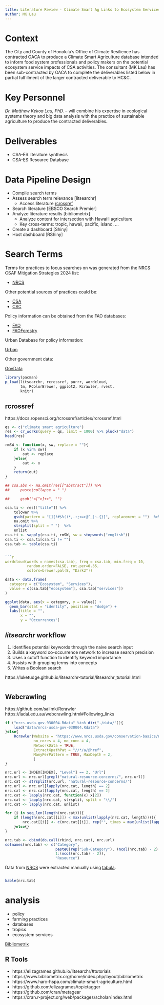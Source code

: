 ```yaml
---
title: Literature Review - Climate Smart Ag Links to Ecosystem Services
author: MK Lau
---
```



# Context

The City and County of Honolulu's Office of Climate Resilience has
contracted OACA to produce a Climate Smart Agriculture database
intended to inform food system professionals and policy makers on the
potential ecosystem service impacts of CSA activities. The consultant
(MK Lau) has been sub-contracted by OACA to complete the deliverables
listed below in partial fulfillment of the larger contracted
deliverable to HC&C.


# Key Personnel

*Dr. Matthew Kekoa Lau, PhD.* -- will combine his expertise in
ecological systems theory and big data analysis with the practice of
sustainable agriculture to produce the contracted deliverables.

# Deliverables

- CSA-ES literature synthesis
- CSA-ES Resource Database

# Data Pipeline Design

- Compile search terms 
- Assess search term relevance [litsearchr]
  - Access literature [rcrossref]
- Search literature [EBSCO Search Premier]
- Analyze literature results [bibliometrix]
  - Analyze content for intersection with Hawai‘i agriculture
  - Key cross-terms: tropic, hawaii, pacific, island, ... 
- Create a dashboard [Shiny]
- Host dashboard [RShiny]

# Search Terms

Terms for practices to focus searches on was generated from the NRCS
CSAF Mitigation Strategies 2024 list:

- [NRCS](https://www.nrcs.usda.gov/sites/default/files/2023-10/NRCS-CSAF-Mitigation-Activities-List.pdf)

Other potential sources of practices could be: 

- [CSA](https://www.nrcs.usda.gov/conservation-basics/natural-resource-concerns/climate/climate-smart-mitigation-activities)
- [CSC](https://www.usda.gov/climate-solutions/climate-smart-commodities "CSC")

Policy information can be obtained from the FAO databases: 

- [FAO](https://fapda.apps.fao.org/fapda/#main.html "FAO Food and Agriculture")
- [FAOForestry](https://www.fao.org/in-action/fapda/forestry-tool/policies/en/ "FAO Forestry Database")

Urban Database for policy information: 

[Urban](https://foodsystemsplanning.ap.buffalo.edu/resources/global-database-for-food-policies/adv-search-gfpd/ "University of Buffalo City and Regional Food Policy Database")

Other government data:

[GovData](https://www.fsa.usda.gov/online-services/fsa-online-data-resources/index "Other Government Data")


```r

library(pacman)
p_load(litsearchr, rcrossref, purrr, wordcloud, 
       tm, RColorBrewer, ggplot2, Rcrawler, rvest, 
       knitr)

```


## rcrossref

https://docs.ropensci.org/rcrossref/articles/rcrossref.html

```r

qs <- c("climate smart agriculture")
res <- cr_works(query = qs, limit = 1000) %>% pluck("data")
head(res)

```

```r

rmSW <- function(x, sw, replace = ""){
    if (x %in% sw){
        out <- replace
    }else{
        out <- x
    }
    return(out)
}

## csa.abs <- na.omit(res[["abstract"]]) %>% 
##     paste(collapse = " ")

##     gsub("<[^>]+>", "")

csa.ti <- res[["title"]] %>% 
    tolower %>% 
    gsub(pattern = "[][!#$%()*,.:;<=>@^_|~.{}]", replacement = "")  %>% 
    na.omit %>% 
    strsplit(split = " ")  %>%
    unlist  
csa.ti <- sapply(csa.ti, rmSW, sw = stopwords("english")) 
csa.ti <- csa.ti[csa.ti != ""]
csa.tab <- table(csa.ti)


```r

wordcloud(words = names(csa.tab), freq = csa.tab, min.freq = 10,
          random.order=FALSE, rot.per=0.35, 
          colors=brewer.pal(8, "Dark2"))

```

```r

data <- data.frame(
  category = c("Ecosystem", "Services"),
  value = c(csa.tab["ecosystem"], csa.tab["services"])
)

ggplot(data, aes(x = category, y = value)) +
  geom_bar(stat = "identity", position = "dodge") +
  labs(title = "",
       x = "",
       y = "Occurrences")

```


## *litsearchr* workflow

1. Identifies potential keywords through the naive search input
2. Builds a keyword co-occurrence network to increase search precision
3. Uses a cutoff function to identify keyword importance
4. Assists with grouping terms into concepts
5. Writes a Boolean search 

https://luketudge.github.io/litsearchr-tutorial/litsearchr_tutorial.html


```r


```

## Webcrawling

https://github.com/salimk/Rcrawler
https://ladal.edu.au/webcrawling.html#Following_links


```r

if ("nrcs-usda-gov-030004.Rdata" %in% dir("./data/")){
    load("data/nrcs-usda-gov-030004.Rdata")
}else{
    Rcrawler(Website = "https://www.nrcs.usda.gov/conservation-basics/natural-resource-concerns/climate/climate-smart-mitigation-activities",
             no_cores = 4, no_conn = 4, 
             NetworkData = TRUE,
             ExtractXpathPat = "//*/a/@href",
             ManyPerPattern = TRUE, MaxDepth = 2, 
             )
}

nrc.url <- INDEX[INDEX[, "Level"] == 2, "Url"]
nrc.url <- nrc.url[grepl("natural-resource-concerns/", nrc.url)]
nrc.cat <- strsplit(nrc.url, "natural-resource-concerns/")
nrc.url <- nrc.url[lapply(nrc.cat, length) == 2]
nrc.cat <- nrc.cat[lapply(nrc.cat, length) == 2]
nrc.cat <- lapply(nrc.cat, function(x) x[2])
nrc.cat <- lapply(nrc.cat, strsplit, split = "\\/")
nrc.cat <- lapply(nrc.cat, unlist)

for (i in seq_len(length(nrc.cat))){
    if (length(nrc.cat[[i]]) < max(unlist(lapply(nrc.cat, length)))){
        nrc.cat[[i]] <- c(nrc.cat[[i]], rep("", times = max(unlist(lapply(nrc.cat, length))) - length(nrc.cat[[i]])))
    }else{}
}

nrc.tab <- cbind(do.call(rbind, nrc.cat), nrc.url)
colnames(nrc.tab) <- c("Category", 
                       paste0(rep("Sub-Category"), (ncol(nrc.tab) - 2), 
                       1:(ncol(nrc.tab) - 2)), 
                       "Resource")

```


Data from [NRCS](https://www.nrcs.usda.gov/sites/default/files/2023-10/NRCS-CSAF-Mitigation-Activities-List.pdf)
were extracted manually using [tabula](https://tabula.technology/ "tabula").

```r



```


```r

kable(nrc.tab)

```


# analysis

- policy 
- farming practices
- databases
- tropics
- ecosystem services

[Bibliometrix](https://www.bibliometrix.org/home/index.php/layout/bibliometrix  "Bibliometrix")


## R Tools

- https://elizagrames.github.io/litsearchr/#tutorials 
- https://www.bibliometrix.org/home/index.php/layout/bibliometrix 
- https://www.harc-hspa.com/climate-smart-agriculture.html 
- https://github.com/elizagrames/topictagger 
- https://github.com/cran/metagear 
- https://cran.r-project.org/web/packages/scholar/index.html 

